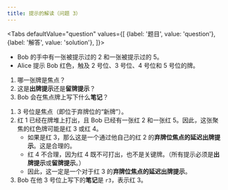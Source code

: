 ```yaml
---
title: 提示的解读（问题 3）
---
```



<BeginnersGuideProgress id="clue-interpretation-question-3" />

<Tabs
  defaultValue="question"
  values={[
    {label: '题目', value: 'question'},
    {label: '解答', value: 'solution'},
  ]}>
<TabItem value="question">

- Bob 的手中有一张被提示过的 2 和一张被提示过的 5。
- Alice 提示 Bob 红色，触及 2 号位、3 号位、4 号位和 5 号位的牌。

1. 哪一张牌是焦点？
1. 这是**出牌提示**还是**留牌提示**？
1. Bob 会在焦点牌上写下什么**笔记**？

</TabItem>
<TabItem value="solution">

1. 3 号位是焦点（即位于弃牌位的“新牌”）。
1. 红 1 已经在牌堆上打出，且 Bob 已经有一张红 2 和一张红 5。因此，这张聚焦的红色牌可能是红 3 或红 4。
   - 如果是红 3，那么这是一个通过他自己的红 2 的**弃牌位焦点的延迟出牌提示**。这是合理的。
   - 红 4 不合理，因为红 4 既不可打出，也不是关键牌。（所有提示必须是**出牌提示**或**留牌提示**。）
   - 因此，这一定是一个对于红 3 的**弃牌位焦点的延迟出牌提示**。
1. Bob 在他 3 号位上写下的**笔记**是 `r3`，表示红 3。

</TabItem>
</Tabs>

<ClueInterpretationQuestion3 />
